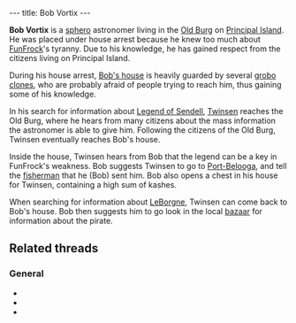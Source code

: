 ---
title: Bob Vortix
---

{{twinsunica import}}{{Infobox Character
 |image=Bob Vortix1.png
 |race=Sphero
 |gender=Male
 |size=Small
 |age=Adult
 |magical=no
 |lba1=yes
 |lba2=
 |alignment=neutral
 |occupation=Astronomer
 |requires=
 |amount=
 |fam1=
 |fam2=
 |planet=
 |island=
 |building=
}}

'''Bob Vortix''' is a [[sphero]] astronomer living in the [[Old Burg]] on [[Principal Island]]. He was placed under house arrest because he knew too much about [[FunFrock]]'s tyranny. Due to his knowledge, he has gained respect from the citizens living on Principal Island.

During his house arrest, [[Bob Vortix's house|Bob's house]] is heavily guarded by several [[grobo clone]]s, who are probably afraid of people trying to reach him, thus gaining some of his knowledge.

In his search for information about [[Legend of Sendell]], [[Twinsen]] reaches the Old Burg, where he hears from many citizens about the mass information the astronomer is able to give him. Following the citizens of the Old Burg, Twinsen eventually reaches Bob's house.

Inside the house, Twinsen hears from Bob that the legend can be a key in FunFrock's weakness. Bob suggests Twinsen to go to [[Port-Belooga]], and tell the [[fisherman]] that he (Bob) sent him. Bob also opens a chest in his house for Twinsen, containing a high sum of kashes.

When searching for information about [[LeBorgne]], Twinsen can come back to Bob's house. Bob then suggests him to go look in the local [[Principal Island bazaar|bazaar]] for information about the pirate.

==Related threads==
===General===
* {{thread|id=10195|title=Interesting LBA facts <nowiki>[Discuss]</nowiki>}}
* {{thread|id=7543|title=Astronomer?}}
* {{thread|id=6811|title=LBA makes no sense}}

<!-- remove these category links when they're all automated by categorizers...
[[Category:Spheroes]]
[[Category:Male characters]]
[[Category:Small characters]]
[[Category:Adult characters]]
[[Category:Principal Island inhabitants]]
[[Category:Good]]
[[Category:Key characters]] -->
